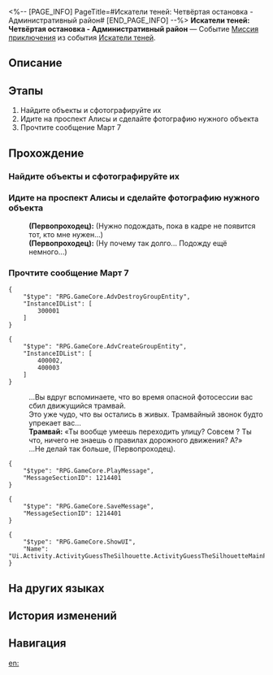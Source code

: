 <%-- [PAGE_INFO]
PageTitle=#Искатели теней: Четвёртая остановка - Административный район#
[END_PAGE_INFO] --%>
{{Дополнить|Диалоги.}}
{{Миссия Инфобокс
|id              = 8002103
|Название        = 
|Изображение     = Миссия Искатели теней Четвёртая остановка - Административный район.png
|Тип             = Миссия приключения
|Событие         = Искатели теней
|Глава           = 
|Условия         = 
* Достигните [[Уровень Освоения|Уровня Освоения]] 21
* Завершена [[Миссия приключения]] «[[Искатели теней: Третья остановка - Зона поддержки]]»
|Персонажи       = Первопроходец; Трамвай
|СтартЛокация    = [[Ярило-VI]] — [[Административный район]]
|Мир             = Ярило-VI
|Предыдущая      = Искатели теней: Третья остановка - Зона поддержки
|Следующая       = Искатели теней: Пятая остановка - Камнеград
|Награды         = Звёздный нефрит*70; Очищенный эфир*4; Росток жизни*3; Кредиты*40 000
}}
'''Искатели теней: Четвёртая остановка - Административный район''' — Событие [[Миссия приключения]] из события [[Искатели теней]].

==Описание==
{{Описание|<!--официальное описание из Перекрёстка судеб-->}}

==Этапы==
# Найдите объекты и сфотографируйте их
# Идите на проспект Алисы и сделайте фотографию нужного объекта
# Прочтите сообщение Март 7

==Прохождение==
{{Дополнить}}

===Найдите объекты и сфотографируйте их===
{{Описание миссии|тип=Миссия приключения|локация=Административный район|Затемнённый объект на фотографии кажется знакомым. Наверняка это что-то из Надмирья Белобога...}}
{{Диалог Начало}}
{{Диалог Конец}}

===Идите на проспект Алисы и сделайте фотографию нужного объекта===
{{Диалог Начало}}
:<!--6-second delay-->
:'''(Первопроходец):''' (Нужно подождать, пока в кадре не появится тот, кто мне нужен...)
:<!--6-second delay-->
:'''(Первопроходец):''' (Ну почему так долго... Подожду ещё немного...)
{{Диалог Конец}}

===Прочтите сообщение Март 7===
{{Диалог Начало}}
<pre>{
	"$type": "RPG.GameCore.AdvDestroyGroupEntity",
	"InstanceIDList": [
		300001
	]
}</pre>
<pre>{
	"$type": "RPG.GameCore.AdvCreateGroupEntity",
	"InstanceIDList": [
		400002,
		400003
	]
}</pre>
:...Вы вдруг вспоминаете, что во время опасной фотосессии вас сбил движущийся трамвай.
:Это уже чудо, что вы остались в живых. Трамвайный звонок будто упрекает вас...
:'''Трамвай:''' «Ты вообще умеешь переходить улицу? Совсем {{MC|м=слепой|ж=слепая}}? Ты что, ничего не знаешь о правилах дорожного движения? А?»
:...Не делай так больше, (Первопроходец).
<pre>{
	"$type": "RPG.GameCore.PlayMessage",
	"MessageSectionID": 1214401
}</pre>
<pre>{
	"$type": "RPG.GameCore.SaveMessage",
	"MessageSectionID": 1214401
}</pre>
<pre>{
	"$type": "RPG.GameCore.ShowUI",
	"Name": "Ui.Activity.ActivityGuessTheSilhouette.ActivityGuessTheSilhouetteMainPage"
}</pre>
{{Диалог Конец}}

==На других языках==
{{На других языках
|en   = Stellar Shadowseeker: 4th Stop, Administrative District
|zhs  = 星旅寻影•第四站•行政区
|zht  = 星旅尋影•第四站•行政區
|ja   = 星々の影を探して・4駅目・行政区
|ko   = 그림자를 찾는 별의 여정•네 번째 역•행정구역
|es   = Fotografías estelares, 4.ª parada: distrito administrativo
|fr   = Sur la piste des ombres des étoiles&nbsp;: 4e arrêt, District administratif
|ru   = Искатели теней: Четвёртая остановка - Административный район
|th   = ท่องดาราเฟ้นเงา: สถานีที่ 4 - Administrative District
|vi   = Tìm Ảnh Hành Trình Sao: Trạm Thứ 4, Khu Hành Chính
|de   = Stellarer Schattensucher: Vierter Halt – Verwaltungsbezirk
|id   = Penjelajah Bayangan Bintang: Perhentian 4 - Administrative District
|pt   = Sombrio Estelar: 4ª Parada, Distrito Administrativo
}}

==История изменений==
{{История изменений|3.5}}

==Навигация==
{{Миссия приключения Навбокс|Глава }}

[[en:]]
